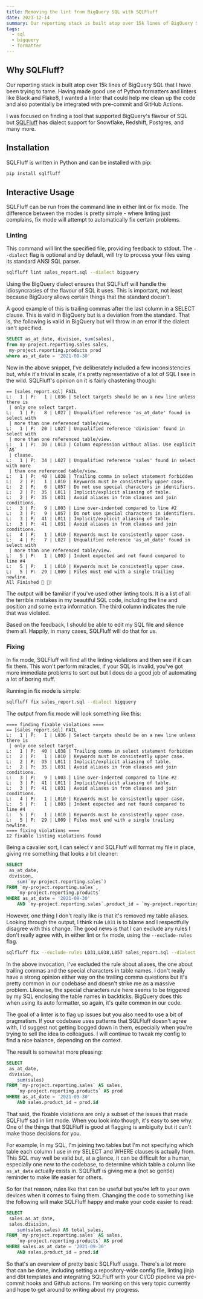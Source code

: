 ```yaml
---
title: Removing the lint from BigQuery SQL with SQLFluff
date: 2021-12-14
summary: Our reporting stack is built atop over 15k lines of BigQuery SQL that I have been trying to tame. Having made good use of Python formatters and linters like Black and Flake8, I wanted a linter that could help me clean up the code and also potentially be integrated with pre-commit and GitHub Actions.
tags:
  - sql
  - bigquery
  - formatter
---
```


## Why SQLFluff?

Our reporting stack is built atop over 15k lines of BigQuery SQL that I have been trying to tame. Having made good use of Python formatters and linters like Black and Flake8, I wanted a linter that could help me clean up the code and also potentially be integrated with pre-commit and GitHub Actions.

I was focused on finding a tool that supported BigQuery's flavour of SQL but [SQLFluff](https://www.sqlfluff.com/) has dialect support for Snowflake, Redshift, Postgres, and many more. 

## Installation

SQLFluff is written in Python and can be installed with pip:

```bash
pip install sqlfluff
```

## Interactive Usage

SQLFluff can be run from the command line in either lint or fix mode. The difference between the modes is pretty simple - where linting just complains, fix mode will attempt to automatically fix certain problems.

### Linting

This command will lint the specified file, providing feedback to stdout. The `--dialect` flag is optional and by default, will try to process your files using its standard ANSI SQL parser.

```bash
sqlfluff lint sales_report.sql --dialect bigquery
```

Using the BigQuery dialect ensures that SQLFluff will handle the idiosyncrasies of the flavour of SQL it uses. This is important, not least because BigQuery allows certain things that the standard doesn't.

A good example of this is trailing commas after the last column in a SELECT clause. This is valid in BigQuery but is a deviation from the standard. That is, the following is valid in BigQuery but will throw in an error if the dialect isn't specified.

```SQL
SELECT as_at_date, division, sum(sales),
from my-project.reporting.sales sales,
 my-project.reporting.products prod
where as_at_date = '2021-09-30'
```

Now in the above snippet, I've deliberately included a few inconsistencies but, while it's trivial in scale, it's pretty representative of a lot of SQL I see in the wild. SQLFluff's opinion on it is fairly chastening though:

```
== [sales_report.sql] FAIL
L:   1 | P:   1 | L036 | Select targets should be on a new line unless there is
 | only one select target.
L:   1 | P:   8 | L027 | Unqualified reference 'as_at_date' found in select with
 | more than one referenced table/view.
L:   1 | P:  20 | L027 | Unqualified reference 'division' found in select with
 | more than one referenced table/view.
L:   1 | P:  30 | L013 | Column expression without alias. Use explicit `AS`
 | clause.
L:   1 | P:  34 | L027 | Unqualified reference 'sales' found in select with more
 | than one referenced table/view.
L:   1 | P:  40 | L038 | Trailing comma in select statement forbidden
L:   2 | P:   1 | L010 | Keywords must be consistently upper case.
L:   2 | P:   6 | L057 | Do not use special characters in identifiers.
L:   2 | P:  35 | L011 | Implicit/explicit aliasing of table.
L:   2 | P:  35 | L031 | Avoid aliases in from clauses and join conditions.
L:   3 | P:   9 | L003 | Line over-indented compared to line #2
L:   3 | P:   9 | L057 | Do not use special characters in identifiers.
L:   3 | P:  41 | L011 | Implicit/explicit aliasing of table.
L:   3 | P:  41 | L031 | Avoid aliases in from clauses and join conditions.
L:   4 | P:   1 | L010 | Keywords must be consistently upper case.
L:   4 | P:   7 | L027 | Unqualified reference 'as_at_date' found in select with
 | more than one referenced table/view.
L:   5 | P:   1 | L003 | Indent expected and not found compared to line #4
L:   5 | P:   1 | L010 | Keywords must be consistently upper case.
L:   5 | P:  29 | L009 | Files must end with a single trailing newline.
All Finished 📜 🎉!
```

The output will be familiar if you've used other linting tools. It is a list of all the terrible mistakes in my beautiful SQL code, including the line and position and some extra information. The third column indicates the rule that was violated.

Based on the feedback, I should be able to edit my SQL file and silence them all. Happily, in many cases, SQLFluff will do that for us.

### Fixing

In fix mode, SQLFluff will find all the linting violations and then see if it can fix them. This won't perform miracles, if your SQL is invalid, you've got more immediate problems to sort out but I does do a good job of automating a lot of boring stuff.

Running in fix mode is simple:

```bash
sqlfluff fix sales_report.sql --dialect bigquery
```

The output from fix mode will look something like this:

```
==== finding fixable violations ====
== [sales_report.sql] FAIL
L:   1 | P:   1 | L036 | Select targets should be on a new line unless there is
 | only one select target.
L:   1 | P:  40 | L038 | Trailing comma in select statement forbidden
L:   2 | P:   1 | L010 | Keywords must be consistently upper case.
L:   2 | P:  35 | L011 | Implicit/explicit aliasing of table.
L:   2 | P:  35 | L031 | Avoid aliases in from clauses and join conditions.
L:   3 | P:   9 | L003 | Line over-indented compared to line #2
L:   3 | P:  41 | L011 | Implicit/explicit aliasing of table.
L:   3 | P:  41 | L031 | Avoid aliases in from clauses and join conditions.
L:   4 | P:   1 | L010 | Keywords must be consistently upper case.
L:   5 | P:   1 | L003 | Indent expected and not found compared to line #4
L:   5 | P:   1 | L010 | Keywords must be consistently upper case.
L:   5 | P:  29 | L009 | Files must end with a single trailing newline.
==== fixing violations ====
12 fixable linting violations found
```

Being a cavalier sort, I can select `Y` and SQLFluff will format my file in place, giving me something that looks a bit cleaner:

```sql
SELECT
 as_at_date,
 division,
    sum(`my-project.reporting.sales`)
FROM `my-project.reporting.sales`,
    `my-project.reporting.products`
WHERE as_at_date = '2021-09-30'
    AND `my-project.reporting.sales`.product_id = `my-project.reporting.products`.id
```

However, one thing I don't really like is that it's removed my table aliases. Looking through the output, I think rule `L031` is to blame and I respectfully disagree with this change. The good news is that I can exclude any rules I don't really agree with, in either lint or fix mode, using the `--exclude-rules` flag.

```bash
sqlfluff fix --exclude-rules L031,L038,L057 sales_report.sql --dialect bigquery
```

In the above invocation, I've excluded the rule about aliases, the one about trailing commas and the special characters in table names. I don't really have a strong opinion either way on the trailing comma questions but it's pretty common in our codebase and doesn't strike me as a massive problem. Likewise, the special characters rule here seems to be triggered by my SQL enclosing the table names in backticks. BigQuery does this when using its auto formatter, so again, it's quite common in our code.

The goal of a linter is to flag up issues but you also need to use a bit of pragmatism. If your codebase uses patterns that SQLFluff doesn't agree with, I'd suggest not getting bogged down in them, especially when you're trying to sell the idea to colleagues. I will continue to tweak my config to find a nice balance, depending on the context.

The result is somewhat more pleasing:

```sql
SELECT
 as_at_date,
 division,
    sum(sales)
FROM `my-project.reporting.sales` AS sales,
    `my-project.reporting.products` AS prod
WHERE as_at_date = '2021-09-30'
    AND sales.product_id = prod.id
```

That said, the fixable violations are only a subset of the issues that made SQLFluff sad in lint mode. When you look into though, it's easy to see why. One of the things that SQLFluff is good at flagging is ambiguity but it can't make those decisions for you.

For example, In my SQL, I'm joining two tables but I'm not specifying which table each column I use in my SELECT and WHERE clauses is actually from. This SQL may well be valid but, at a glance, it can be difficult for a human, especially one new to the codebase, to determine which table a column like `as_at_date` actually exists in. SQLFluff is giving me a (not so gentle) reminder to make life easier for others.

So for that reason, rules like that can be useful but you're left to your own devices when it comes to fixing them. Changing the code to something like the following will make SQLFluff happy and make your code easier to read:

```sql
SELECT
 sales.as_at_date,
 sales.division,
    sum(sales.sales) AS total_sales,
FROM `my-project.reporting.sales` AS sales,
    `my-project.reporting.products` AS prod
WHERE sales.as_at_date = '2021-09-30'
    AND sales.product_id = prod.id
```

So that's an overview of pretty basic SQLFluff usage. There's a lot more that can be done, including setting a repository-wide config file, linting jinja and dbt templates and integrating SQLFluff with your CI/CD pipeline via pre-commit hooks and Github actions. I'm working on this very topic currently and hope to get around to writing about my progress.
